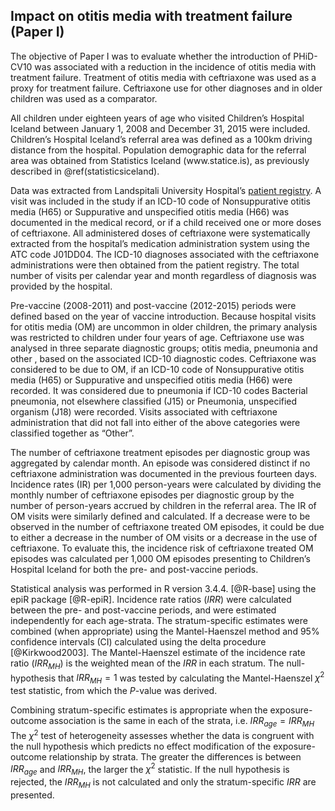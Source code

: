 ## Impact on otitis media with treatment failure (Paper I){#paper1}

The objective of Paper I was to evaluate whether the introduction of PHiD-CV10 was associated with a reduction in the incidence of otitis media with treatment failure. 
Treatment of otitis media with ceftriaxone was used as a proxy for treatment failure.
Ceftriaxone use for other diagnoses and in older children was used as a comparator.

All children under eighteen years of age who visited Children's Hospital Iceland between January 1, 2008 and December 31, 2015 were included.
Children's Hospital Iceland's referral area was defined as a 100km driving distance from the hospital.
Population demographic data for the referral area was obtained from Statistics Iceland (www.statice.is), as previously described in \@ref(statisticsiceland).

Data was extracted from Landspitali University Hospital's [patient registry](#patientregistry).
A visit was included in the study if an ICD-10 code of Nonsuppurative otitis media (H65) or Suppurative and unspecified otitis media (H66) was documented in the medical record, or if a child received one or more doses of ceftriaxone.
All administered doses of ceftriaxone were systematically extracted from the hospital's medication administration system using the ATC code J01DD04.
The ICD-10 diagnoses associated with the ceftriaxone administrations were then obtained from the patient registry.
The total number of visits per calendar year and month regardless of diagnosis was provided by the hospital.

Pre-vaccine (2008-2011) and post-vaccine (2012-2015) periods were defined based on the year of vaccine introduction.
Because hospital visits for otitis media (OM) are uncommon in older children, the primary analysis was restricted to children under four years of age. 
Ceftriaxone use was analysed in three separate diagnostic groups; otitis media, pneumonia and other , based on the associated ICD-10 diagnostic codes. 
Ceftriaxone was considered to be due to OM, if an ICD-10 code of Nonsuppurative otitis media (H65) or Suppurative and unspecified otitis media (H66) were recorded.
It was considered due to pneumonia if ICD-10 codes Bacterial pneumonia, not elsewhere classified (J15) or Pneumonia, unspecified organism (J18) were recorded.
Visits associated with ceftriaxone administration that did not fall into either of the above categories were classified together as "Other".

The number of ceftriaxone treatment episodes per diagnostic group was aggregated by calendar month.
An episode was considered distinct if no ceftriaxone administration was documented in the previous fourteen days.
Incidence rates (IR) per 1,000 person-years were calculated by dividing the monthly number of ceftriaxone episodes per diagnostic group by the number of person-years accrued by children in the referral area.
The IR of OM visits were similarly defined and calculated.
If a decrease were to be observed in the number of ceftriaxone treated OM episodes, it could be due to either a decrease in the number of OM visits or a decrease in the use of ceftriaxone.
To evaluate this, the incidence risk of ceftriaxone treated OM episodes was calculated per 1,000 OM episodes presenting to Children's Hospital Iceland for both the pre- and post-vaccine periods. 

Statistical analysis was performed in R version 3.4.4. [@R-base] using the epiR package [@R-epiR].
Incidence rate ratios ($IRR$) were calculated between the pre- and post-vaccine periods, and were estimated independently for each age-strata. 
The stratum-specific estimates were combined (when appropriate) using the Mantel-Haenszel method and 95% confidence intervals (CI) calculated using the delta procedure [@Kirkwood2003].
The Mantel-Haenszel estimate of the incidence rate ratio ($IRR_{MH}$) is the weighted mean of the $IRR$ in each stratum.
The null-hypothesis that $IRR_{MH} = 1$ was tested by calculating the Mantel-Haenszel $\chi^2$ test statistic, from which the *P*-value was derived.

Combining stratum-specific estimates is appropriate when the exposure-outcome association is the same in each of the strata, i.e. $IRR_{age} = IRR_{MH}$ 
The $\chi^2$ test of heterogeneity assesses whether the data is congruent with the null hypothesis which predicts no effect modification of the exposure-outcome relationship by strata.
The greater the differences is between $IRR_{age}$ and $IRR_{MH}$, the larger the $\chi^2$ statistic.
If the null hypothesis is rejected, the $IRR_{MH}$ is not calculated and only the stratum-specific $IRR$ are presented. 

